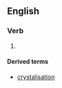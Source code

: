 ==English==

===Verb===
{{en-verb}}

# {{alternative spelling of|en|from=non-Oxford British spelling|crystallize}}

====Derived terms====
* [[crystalisation]]